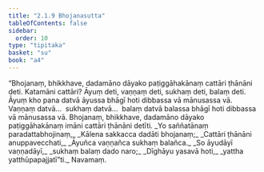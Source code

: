 ```yaml
---
title: "2.1.9 Bhojanasutta"
tableOfContents: false
sidebar:
  order: 10
type: "tipitaka"
basket: "su"
book: "a4"
---
```



<DynamicBreadcrumb />

<Division number="59" book="a4">

<Paragraph number="427" book="a4">
“Bhojanaṃ, bhikkhave, dadamāno dāyako paṭiggāhakānaṃ cattāri ṭhānāni deti. Katamāni cattāri? Āyuṃ deti, vaṇṇaṃ deti, sukhaṃ deti, balaṃ deti. Āyuṃ kho pana datvā āyussa bhāgī hoti dibbassa vā mānusassa vā. Vaṇṇaṃ datvā…  sukhaṃ datvā…  balaṃ datvā balassa bhāgī hoti dibbassa vā mānusassa vā. Bhojanaṃ, bhikkhave, dadamāno dāyako paṭiggāhakānaṃ imāni cattāri ṭhānāni detīti.
</Paragraph>

<Paragraph number="428" type="verses" book="a4">
_Yo saññatānaṃ paradattabhojinaṃ,_  
_Kālena sakkacca dadāti bhojanaṃ;_  
_Cattāri ṭhānāni anuppavecchati,_  
_Āyuñca vaṇṇañca sukhaṃ balañca._  

</Paragraph>

<Paragraph number="429" type="verses" book="a4">
_So āyudāyī vaṇṇadāyī,_  
_sukhaṃ balaṃ dado naro;_  
_Dīghāyu yasavā hoti,_  
_yattha yatthūpapajjatī”ti._  


</Paragraph>
</Division>

<Paragraph number="430" type="center" book="a4">
Navamaṃ.
</Paragraph>